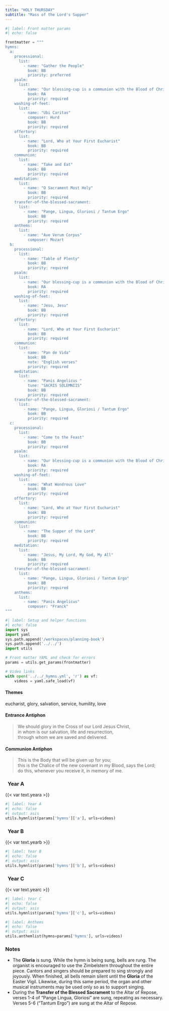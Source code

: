 ```yaml
---
title: "HOLY THURSDAY"
subtitle: "Mass of the Lord's Supper"
---
```


```python
#| label: Front matter params
#| echo: false

frontmatter = """
hymns:
  a:
    processional:
      list:
        - name: "Gather the People"
          book: BB
          priority: preferred
    psalm:
      list:
        - name: "Our blessing-cup is a communion with the Blood of Christ."
          book: RA
          priority: required
    washing-of-feet:
      list:
        - name: "Ubi Caritas"
          composer: Hurd
          book: BB
          priority: required
    offertory:
      list:
        - name: "Lord, Who at Your First Eucharist"
          book: BB
          priority: required
    communion:
      list:
        - name: "Take and Eat"
          book: BB
          priority: required
    meditation:
      list:
        - name: "O Sacrament Most Holy"
          book: BB
          priority: required
    transfer-of-the-blessed-sacrament:
      list:
        - name: "Pange, Lingua, Gloriosi / Tantum Ergo"
          book: BB
          priority: required
    anthems:
      list:
        - name: "Ave Verum Corpus"
          composer: Mozart
  b:
    processional:
      list:
        - name: "Table of Plenty"
          book: BB
          priority: required
    psalm:
      list:
        - name: "Our blessing-cup is a communion with the Blood of Christ."
          book: RA
          priority: required
    washing-of-feet:
      list:
        - name: "Jesu, Jesu"
          book: BB
          priority: required
    offertory:
      list:
        - name: "Lord, Who at Your First Eucharist"
          book: BB
          priority: required
    communion:
      list:
        - name: "Pan de Vida"
          book: BB
          note: "English verses"
          priority: required
    meditation:
      list:
        - name: "Panis Angelicus "
          tune: "SACRIS SOLEMNIIS"
          book: BB
          priority: required
    transfer-of-the-blessed-sacrament:
      list:
        - name: "Pange, Lingua, Gloriosi / Tantum Ergo"
          book: BB
          priority: required
  c:
    processional:
      list:
        - name: "Come to the Feast"
          book: BB
          priority: required
    psalm:
      list:
        - name: "Our blessing-cup is a communion with the Blood of Christ."
          book: RA
          priority: required
    washing-of-feet:
      list:
        - name: "What Wondrous Love"
          book: BB
          priority: required
    offertory:
      list:
        - name: "Lord, Who at Your First Eucharist"
          book: BB
          priority: required
    communion:
      list:
        - name: "The Supper of the Lord"
          book: BB
          priority: required
    meditation:
      list:
        - name: "Jesus, My Lord, My God, My All"
          book: BB
          priority: required
    transfer-of-the-blessed-sacrament:
      list:
        - name: "Pange, Lingua, Gloriosi / Tantum Ergo"
          book: BB
          priority: required
    anthems:
      list:
        - name: "Panis Angelicus"
          composer: "Franck"
"""
```

```python
#| label: Setup and helper functions
#| echo: false
import sys
import yaml
sys.path.append('/workspaces/planning-book')
sys.path.append('../../')
import utils

# Front matter YAML and check for errors
params = utils.get_params(frontmatter)

# Video links
with open('../../_hymns.yml', 'r') as vf:
    videos = yaml.safe_load(vf)
```

:::  {.red}
#### **Themes**
:::

eucharist, glory, salvation, service, humility, love

:::  {.red}
#### **Entrance Antiphon**
:::

> We should glory in the Cross of our Lord Jesus Christ,  
> in whom is our salvation, life and resurrection,  
> through whom we are saved and delivered.

:::  {.red}
#### **Communion Antiphon**
:::

> This is the Body that will be given up for you;  
> this is the Chalice of the new covenant in my Blood, says the Lord;  
> do this, whenever you receive it, in memory of me.

::: {.titlered}
### &nbsp; Year A
:::
{{< var text.yeara >}}

```python
#| label: Year A
#| echo: false
#| output: asis
utils.hymnlist(params['hymns']['a'], urls=videos)
```

::: {.titlered}
### &nbsp; Year B
:::
{{< var text.yearb >}}

```python
#| label: Year B
#| echo: false
#| output: asis
utils.hymnlist(params['hymns']['b'], urls=videos)
```

::: {.titlered}
### &nbsp; Year C
:::
{{< var text.yearc >}}

```python
#| label: Year C
#| echo: false
#| output: asis
utils.hymnlist(params['hymns']['c'], urls=videos)
```


```python
#| label: Anthems
#| echo: false
#| output: asis
utils.anthemlist(hymns=params['hymns'], urls=videos)
```

::: {.red}
### Notes
:::

* The **Gloria** is sung. While the hymn is being sung, bells are rung. The
organist is encouraged to use the Zimbelstern throughout the entire
piece. Cantors and singers should be prepared to sing strongly and
joyously. When finished, all bells remain silent until the **Gloria** of the Easter Vigil. Likewise, during this same period, the organ and other
musical instruments may be used only so as to support singing.
* During the **Transfer of the Blessed Sacrament** to the Altar of
Repose, verses 1-4 of “Pange Lingua, Gloriosi” are sung, repeating as
necessary. Verses 5-6 (“Tantum Ergo”) are sung at the Altar of Repose.